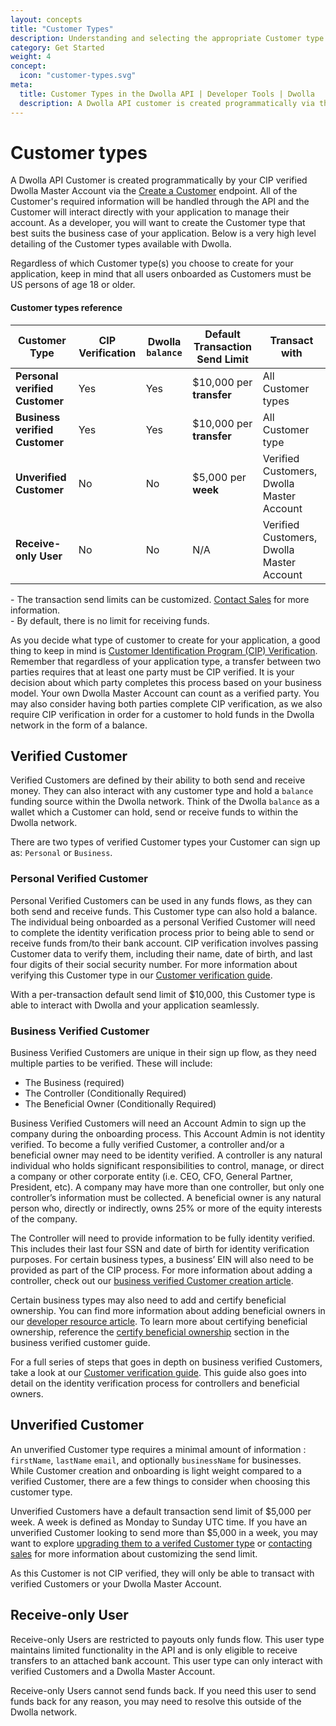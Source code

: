 ```yaml
---
layout: concepts
title: "Customer Types"
description: Understanding and selecting the appropriate Customer type is the first step to a successful payment integration.
category: Get Started
weight: 4
concept:
  icon: "customer-types.svg"
meta:
  title: Customer Types in the Dwolla API | Developer Tools | Dwolla
  description: A Dwolla API customer is created programmatically via the Create a Customer endpoint. Start your integration today!
---
```


# Customer types

A Dwolla API Customer is created programmatically by your CIP verified Dwolla Master Account via the [Create a Customer](https://developers.dwolla.com/api-reference/customers/create) endpoint. All of the Customer's required information will be handled through the API and the Customer will interact directly with your application to manage their account. As a developer, you will want to create the Customer type that best suits the business case of your application. Below is a very high level detailing of the Customer types available with Dwolla.

<AlertBar variation="info">
  Regardless of which Customer type(s) you choose to create for your
  application, keep in mind that all users onboarded as Customers must be US
  persons of age 18 or older.
</AlertBar>

#### Customer types reference

| **Customer Type**              | CIP Verification | Dwolla `balance` | Default Transaction Send Limit         | Transact with                             |
| ------------------------------ | ---------------- | ---------------- | ------------------------- | ----------------------------------------- |
| **Personal verified Customer** | Yes              | Yes              | $10,000 per **transfer**   | All Customer types                        |
| **Business verified Customer** | Yes              | Yes              | $10,000 per **transfer**  | All Customer type                         |
| **Unverified Customer**        | No               | No               | $5,000 per **week**       | Verified Customers, Dwolla Master Account |
| **Receive-only User**          | No               | No               | N/A                       | Verified Customers, Dwolla Master Account |

<AlertBar variation="info">
- The transaction send limits can be customized. <a href="https://www.dwolla.com/contact?b=apidocs">Contact Sales</a> for more information. <br />
- By default, there is no limit for receiving funds.
</AlertBar>

As you decide what type of customer to create for your application, a good thing to keep in mind is [Customer Identification Program (CIP) Verification](https://www.dwolla.com/updates/guide-to-cip-customer-identification-program-dwolla-payments-api/). Remember that regardless of your application type, a transfer between two parties requires that at least one party must be CIP verified. It is your decision about which party completes this process based on your business model. Your own Dwolla Master Account can count as a verified party. You may also consider having both parties complete CIP verification, as we also require CIP verification in order for a customer to hold funds in the Dwolla network in the form of a balance.

## Verified Customer

Verified Customers are defined by their ability to both send and receive money. They can also interact with any customer type and hold a `balance` funding source within the Dwolla network. Think of the Dwolla `balance` as a wallet which a Customer can hold, send or receive funds to within the Dwolla network.

There are two types of verified Customer types your Customer can sign up as: `Personal` or `Business`.

### Personal Verified Customer

Personal Verified Customers can be used in any funds flows, as they can both send and receive funds. This Customer type can also hold a balance. The individual being onboarded as a personal Verified Customer will need to complete the identity verification process prior to being able to send or receive funds from/to their bank account. CIP verification involves passing Customer data to verify them, including their name, date of birth, and last four digits of their social security number. For more information about verifying this Customer type in our [Customer verification guide](/guides/personal-verified-customer/create-a-customer).

With a per-transaction default send limit of $10,000, this Customer type is able to interact with Dwolla and your application seamlessly.

### Business Verified Customer

Business Verified Customers are unique in their sign up flow, as they need multiple parties to be verified. These will include:

- The Business (required)
- The Controller (Conditionally Required)
- The Beneficial Owner (Conditionally Required)

Business Verified Customers will need an Account Admin to sign up the company during the onboarding process. This Account Admin is not identity verified. To become a fully verified Customer, a controller and/or a beneficial owner may need to be identity verified. A controller is any natural individual who holds significant responsibilities to control, manage, or direct a company or other corporate entity (i.e. CEO, CFO, General Partner, President, etc). A company may have more than one controller, but only one controller’s information must be collected. A beneficial owner is any natural person who, directly or indirectly, owns 25% or more of the equity interests of the company.

The Controller will need to provide information to be fully identity verified. This includes their last four SSN and date of birth for identity verification purposes. For certain business types, a business’ EIN will also need to be provided as part of the CIP process. For more information about adding a controller, check out our [business verified Customer creation article](/guides/business-verified-customer/create-a-customer).

Certain business types may also need to add and certify beneficial ownership. You can find more information about adding beneficial owners in our [developer resource article](/guides/business-verified-customer/add-beneficial-owners). To learn more about certifying beneficial ownership, reference the [certify beneficial ownership](/guides/business-verified-customer/certify-beneficial-ownership) section in the business verified customer guide.

For a full series of steps that goes in depth on business verified Customers, take a look at our [Customer verification guide](/guides/business-verified-customer). This guide also goes into detail on the identity verification process for controllers and beneficial owners.

## Unverified Customer

An unverified Customer type requires a minimal amount of information : `firstName`, `lastName` `email`, and optionally `businessName` for businesses. While Customer creation and onboarding is light weight compared to a verified Customer, there are a few things to consider when choosing this customer type.

Unverified Customers have a default transaction send limit of $5,000 per week. A week is defined as Monday to Sunday UTC time. If you have an unverified Customer looking to send more than $5,000 in a week, you may want to explore [upgrading them to a verifed Customer type](https://developers.dwolla.com/api-reference/customers/update) or [contacting sales](https://www.dwolla.com/contact?b=apidocs) for more information about customizing the send limit.

As this Customer is not CIP verified, they will only be able to transact with verified Customers or your Dwolla Master Account.

## Receive-only User

Receive-only Users are restricted to payouts only funds flow. This user type maintains limited functionality in the API and is only eligible to receive transfers to an attached bank account. This user type can only interact with verified Customers and a Dwolla Master Account.

<AlertBar variation="info">
  Receive-only Users cannot send funds back. If you need this user to send funds
  back for any reason, you may need to resolve this outside of the Dwolla
  network.
</AlertBar>

